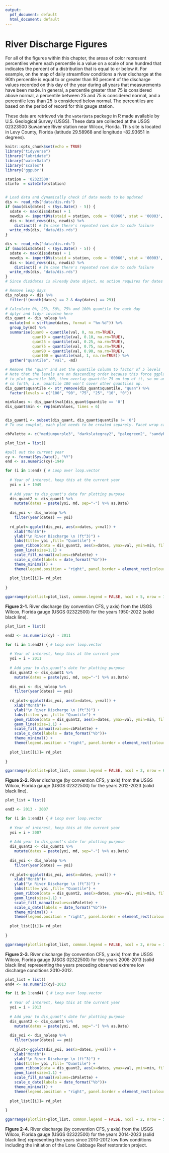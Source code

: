 ```yaml
---
output:
  pdf_document: default
  html_document: default
---
```

\newpage
# River Discharge Figures    
  
For all of the figures within this chapter, the areas of color represent percentiles where each percentile is a value on a scale of one hundred that indicates the percent of a distribution that is equal to or below it. For example, on the map of daily streamflow conditions a river discharge at the 90th percentile is equal to or greater than 90 percent of the discharge values recorded on this day of the year during all years that measurements have been made. In general, a percentile greater than 75 is considered above normal, a percentile between 25 and 75 is considered normal, and a percentile less than 25 is considered below normal. The percentiles are based on the period of record for this gauge station.

These data are retrieved via the `waterData` package in R made available by U.S. Geological Survey (USGS). These data are collected at the USGS 02323500 Suwannee River station near Wilcox, Florida. This site is located in Levy County, Florida (latitude 29.58968 and longitude -82.93651 in degrees).  

```r
knitr::opts_chunk$set(echo = TRUE)
library("tidyverse")
library("lubridate")
library("waterData")
library("scales")
library('ggpubr')
```



```r
station = '02323500'   
stinfo  = siteInfo(station)


# Load data and dynamically check if data needs to be updated
dis <- read_rds("data/dis.rds")
if (max(dis$dates) < (Sys.Date() - 5)) {
  sdate <- max(dis$dates) + 1
  newdis <- importDVs(staid = station, code = '00060', stat = '00003', sdate= as.character(sdate))
  dis <- bind_rows(dis, newdis) %>%
    distinct() # In case there's repeated rows due to code failure
  write_rds(dis, "data/dis.rds")
}

dis <- read_rds("data/dis.rds")
if (max(dis$dates) < (Sys.Date() - 5)) {
  sdate <- max(dis$dates) + 1
  newdis <- importDVs(staid = station, code = '00060', stat = '00003', sdate= as.character(sdate))
  dis <- bind_rows(dis, newdis) %>%
    distinct() # In case there's repeated rows due to code failure
  write_rds(dis, "data/dis.rds")
}
# Since dis$dates is already Date object, no action requires for dates column

# Remove leap days
dis_noleap <- dis %>%
  filter(!(month(dates) == 2 & day(dates) == 29))

# Calculate 0%, 25%, 50%, 75% and 100% quantile for each day
# dplyr and tidyr involve here
dis_quant <- dis_noleap %>%
  mutate(md = strftime(dates, format = "%m-%d")) %>%
  group_by(md) %>%
  summarise(quan0 = quantile(val, 0, na.rm=TRUE),
            quan10 = quantile(val, 0.10, na.rm=TRUE),
            quan25 = quantile(val, 0.25, na.rm=TRUE),
            quan75 = quantile(val, 0.75, na.rm=TRUE),
            quan90 = quantile(val, 0.90, na.rm=TRUE),
            quan100 = quantile(val, 1, na.rm=TRUE)) %>%
  gather("quantile", "val", -md)

# Remove the "quan" and set the quantile column to factor of 5 levels
# Note that the levels are on descending order because this force ggplot
# to plot quantile 100, then overlay quantile 75 on top of it, so on and
# so forth, i.e. quantile 100 won't cover other quantiles up.
dis_quant$quantile <- str_remove(dis_quant$quantile, "quan") %>%
  factor(levels = c("100", "90", "75", "25", "10", "0")) 

minValues <- dis_quant$val[dis_quant$quantile == '0']
dis_quant$min <- rep(minValues, times = 6)


dis_quant1 <- subset(dis_quant, dis_quant$quantile != '0')
# To use cowplot, each plot needs to be created separely. Facet wrap can creat a publication label at the top left

cbPalette <- c("mediumpurple3", "darkslategray2", "palegreen2", "sandybrown", "indianred4")
```



```r

plot_list = list()

#pull out the current year
cy <- format(Sys.Date(), "%Y")
end <- as.numeric(cy)-1949

for (i in 1:end) { # Loop over loop.vector
  
  # Year of interest, keep this at the current year
  yoi = i + 1949
  
  # Add year to dis_quant's date for plotting purpose
  dis_quant2 <- dis_quant1 %>%
    mutate(dates = paste(yoi, md, sep="-") %>% as.Date)
  
  dis_yoi <- dis_noleap %>%
    filter(year(dates) == yoi)
  
  rd_plot<-ggplot(dis_yoi, aes(x=dates, y=val)) +
    xlab("Month")+
    ylab("\n River Discharge \n (ft^3)") +
    labs(title= yoi ,fill= "Quantile") +
    geom_ribbon(data = dis_quant2, aes(x=dates, ymax=val, ymin=min, fill=quantile)) +
    geom_line(size=1.1) +
    scale_fill_manual(values=cbPalette) +
    scale_x_date(labels = date_format("%b"))+
    theme_minimal() +
    theme(legend.position = "right", panel.border = element_rect(colour = "black", fill=NA, size=1))
  
  plot_list[[i]]= rd_plot
  
}

ggarrange(plotlist=plot_list, common.legend = FALSE, ncol = 5, nrow = 15)

```

**Figure 2-1.**  River discharge (by convention CFS, y axis) from the USGS Wilcox, Florida gauge (USGS 02322500) for the years 1950-2022 (solid black line). 



```r

plot_list = list()

end2 <- as.numeric(cy) - 2011

for (i in 1:end2) { # Loop over loop.vector
  
  # Year of interest, keep this at the current year
  yoi = i + 2011
  
  # Add year to dis_quant's date for plotting purpose
  dis_quant2 <- dis_quant1 %>%
    mutate(dates = paste(yoi, md, sep="-") %>% as.Date)
  
  dis_yoi <- dis_noleap %>%
    filter(year(dates) == yoi)
  
  rd_plot<-ggplot(dis_yoi, aes(x=dates, y=val)) +
    xlab("Month")+
    ylab("\n River Discharge \n (ft^3)") +
    labs(title= yoi ,fill= "Quantile") +
    geom_ribbon(data = dis_quant2, aes(x=dates, ymax=val, ymin=min, fill=quantile)) +
    geom_line(size=1.1) +
    scale_fill_manual(values=cbPalette) +
    scale_x_date(labels = date_format("%b"))+
    theme_minimal() +
    theme(legend.position = "right", panel.border = element_rect(colour = "black", fill=NA, size=1))
  
  plot_list[[i]]= rd_plot
  
}

ggarrange(plotlist=plot_list, common.legend = FALSE, ncol = 2, nrow = 6)
```

**Figure 2-2.**  River discharge (by convention CFS, y axis) from the USGS Wilcox, Florida gauge (USGS 02322500) for the years 2012-2023 (solid black line).



```r

plot_list = list()

end3 <- 2013 - 2007

for (i in 1:end3) { # Loop over loop.vector
  
  # Year of interest, keep this at the current year
  yoi = i + 2007
  
  # Add year to dis_quant's date for plotting purpose
  dis_quant2 <- dis_quant1 %>%
    mutate(dates = paste(yoi, md, sep="-") %>% as.Date)
  
  dis_yoi <- dis_noleap %>%
    filter(year(dates) == yoi) 
  
  rd_plot<-ggplot(dis_yoi, aes(x=dates, y=val)) +
    xlab("Month")+
    ylab("\n River Discharge \n (ft^3)") +
    labs(title= yoi ,fill= "Quantile") +
    geom_ribbon(data = dis_quant2, aes(x=dates, ymax=val, ymin=min, fill=quantile)) +
    geom_line(size=1.1) +
    scale_fill_manual(values=cbPalette) +
    scale_x_date(labels = date_format("%b"))+
    theme_minimal() +
    theme(legend.position = "right", panel.border = element_rect(colour = "black", fill=NA, size=1))
  
  plot_list[[i]]= rd_plot
  
}

ggarrange(plotlist=plot_list, common.legend = FALSE, ncol = 2, nrow = 3)
```

**Figure 2-3.**  River discharge (by convention CFS, y axis) from the USGS Wilcox, Florida gauge (USGS 02322500) for the years 2008-2013 (solid black line) representing the years preceding observed extreme low discharge conditions 2010-2012.



```r

plot_list = list()
end4 <- as.numeric(cy)-2013

for (i in 1:end4) { # Loop over loop.vector
  
  # Year of interest, keep this at the current year
  yoi = i + 2013
  
  # Add year to dis_quant's date for plotting purpose
  dis_quant2 <- dis_quant1 %>%
    mutate(dates = paste(yoi, md, sep="-") %>% as.Date)
  
  dis_yoi <- dis_noleap %>%
    filter(year(dates) == yoi) 
  
  rd_plot<-ggplot(dis_yoi, aes(x=dates, y=val)) +
    xlab("Month")+
    ylab("\n River Discharge \n (ft^3)") +
    labs(title= yoi ,fill= "Quantile") +
    geom_ribbon(data = dis_quant2, aes(x=dates, ymax=val, ymin=min, fill=quantile)) +
    geom_line(size=1.1) +
    scale_fill_manual(values=cbPalette) +
    scale_x_date(labels = date_format("%b"))+
    theme_minimal() +
    theme(legend.position = "right", panel.border = element_rect(colour = "black", fill=NA, size=1))
  
  plot_list[[i]]= rd_plot
  
}

ggarrange(plotlist=plot_list, common.legend = FALSE, ncol = 2, nrow = 5)
```

**Figure 2-4.**  River discharge (by convention CFS, y axis) from the USGS Wilcox, Florida gauge (USGS 02322500) for the years 2014-2023 (solid black line) representing the years since 2010-2012 low flow conditions including the initiation of the Lone Cabbage Reef restoration project.  
